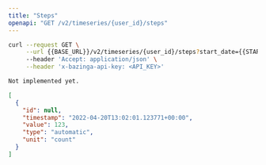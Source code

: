 ```yaml
---
title: "Steps"
openapi: "GET /v2/timeseries/{user_id}/steps"
---
```


<RequestExample>

```bash Bash
curl --request GET \
     --url {{BASE_URL}}/v2/timeseries/{user_id}/steps?start_date={{START_DATE}}&end_date={{END_DATE}} \
     --header 'Accept: application/json' \
     --header 'x-bazinga-api-key: <API_KEY>'
```

```python Python
Not implemented yet.
```

</RequestExample>

<ResponseExample>

```json Example
[
  {
    "id": null,
    "timestamp": "2022-04-20T13:02:01.123771+00:00",
    "value": 123,
    "type": "automatic",
    "unit": "count"
  }
]
```

</ResponseExample>
